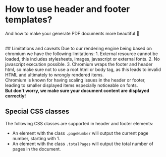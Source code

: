 
<Head>
  <title>Guide: How to use header and footer templates? | doqs.dev</title>
</Head>

# How to use header and footer templates?
And how to make your generate PDF documents more beautiful 🎨

<br/>
## Limitations and caveats
Due to our rendering engine being based on chromium we have the following limitations:
1. External resource cannot be loaded, this includes stylesheets, images, javascript or external fonts.
2. No javascript execution possible.
3. Chromium wraps the footer and header html, so make sure not to use a root html or body tag, as this leads to invalid HTML and ultimately to wrongly rendered items.

<br/>
<Callout>
  Chromium is known for having scaling issues in the header or footer, leading to smaller displayed items especially
  noticeable on fonts. <br/>
  <b>But don't worry, we make sure your document content are displayed correctly!</b>
</Callout>


## Special CSS classes
The following CSS classes are supported in header and footer elements:
* An element with the class `.pageNumber` will output the current page number, starting with 1.
* An element with the class `.totalPages` will output the total number of pages in the document.

